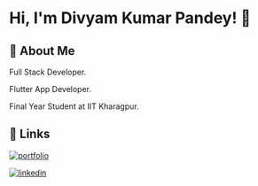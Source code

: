  # Hi, I'm Divyam Kumar Pandey! 👋

## 🚀 About Me
Full Stack Developer. 

Flutter App Developer.

Final Year Student at IIT Kharagpur.


## 🔗 Links
[![portfolio](https://img.shields.io/badge/my_portfolio-000?style=for-the-badge&logo=ko-fi&logoColor=white)]()

[![linkedin](https://img.shields.io/badge/linkedin-0A66C2?style=for-the-badge&logo=linkedin&logoColor=white)](https://www.linkedin.com/in/divyam-kumar-pandey/)


